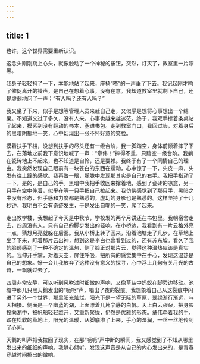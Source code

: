 ```yaml
---
---
---
```

title: 1
---




也许，这个世界需要重新认识。

这念头刚刚跳上心头，就像触动了一个神秘的按钮，突然，灯灭了，教室里一片漆黑。

我身子轻轻抖了一下，本能地站了起来，座椅“嗒”的一声垂了下去。我记起刚才响了催促离开的铃声，是自己在想着心事，没有在意。我知道教室里就剩下自己，还是虚弱地问了一声：“有人吗？还有人吗？”

我又坐了下来，似乎是想等管理人员来赶自己走，又似乎是想将心事想出一个结果。不知道又过了多久，没有人来，心事也越来越迷茫。终于，我双手撑着条桌站了起来，摸索到没有翻动的书本，塞进书包。走到教室门口，我回过头，对着身后的黑暗阴郁地一笑，心中幻现出一张不怀好意的笑脸。

摸着扶手下楼，没想到扶手的尽头还有一级台阶，我一脚踏空，身体前倾着摔了下去，在落地之前我下意识地喊了一声：“章伟！”摔得不重，只踏空一级台阶。我躺在瓷砖地上不起来，也不知道是自怜，还是耍赖。我终于有了一个同情自己的理由。我突然发现自己眼前有一块苍白的东西在蠕动，心中惊了一下，头皮一麻，头发有往上蹿的感觉。我再瞥一眼，朦胧中发现那其实是自己的右手。我把手指动了一下，是的，是自己的手。黑暗中我把手收回来撑着地，感到了瓷砖的凉意，另一只手在空中伸着，似乎在等一只手把自己拉起来。我仿佛感觉到了那只手，黑暗之中没有形态，但手感和力度都是熟悉的，虚幻的身影也是熟悉的。这样坚持了十几秒钟，我明白不会有奇迹发生，于是发出自嘲的一笑，爬了起来。

走出教学楼，我想起了今天是中秋节，学校发的两个月饼还在书包里。我朝宿舍走去，四周没有人，只有自己的脚步发出的轻响。在小桥边，我看到有一片云格外亮一点，猜想月亮就躲在后面。我从小桥上转了回来，沿着池塘走了几步，在草地上坐了下来，盯着那片云出神，想到这是李白也曾看到过的，还有苏东坡。看久了我的脸颊感到了一种不确定的温热，侧了脸正对那片云，觉得这种温热应该是真实的。我伸开手掌，对着天空，屏住呼吸，把所有的感觉集中在手心，发现这温热是自己的想象。好一会儿我放弃了这种没有意义的探寻，心中浮上几句有关月光的古诗，一飘就过去了。

四周非常安静，可以听到风吹过时细微的声响，又像草丛中蚂蚁在脚旁边移动。池塘中那几只黑天鹅发出的“呃呃”声，唱出了夜的裂痕。我想象着自己从这裂痕中闪进了另外一个世界，那里阳光灿烂，阳光下是一望无际的草原，翠绿渐行渐远，与天相接。侧面是一个幽蓝的湖，上面漂着几片宁静的白帆。天上白云朵朵，把身影投向湖中，被帆船轻轻犁开，又重新聚拢，仍然是优雅的形态。章伟牵着我的手，踏在松软的草地上，阳光的温暖，从脚底渗了上来，手心的湿润，一丝一丝地传到了心间。

天鹅的叫声把我拉回了现实，在那“呃呃”声中断的瞬间，我又感觉到了不知从哪里发出来的细细的声响。我静心倾听，发现这声音是从自己的内心发出来的，是青春穿越时间擦出的微响。